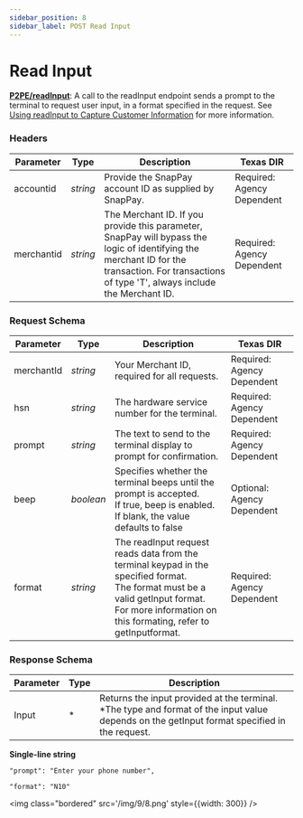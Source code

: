 ```yaml
---
sidebar_position: 8
sidebar_label: POST Read Input
---
```


# Read Input


**[<ApiBadge class='small' type="post" /> P2PE/readInput](https://developer.fiserv.com/product/SnapPay/api/?type=post&path=/P2PE/readInput&branch=main&version=3.0.1)**: A call to the readInput endpoint sends a prompt to the terminal to request user input, in a format specified in the request. See [Using readInput to Capture Customer Information](https://developer.fiserv.com/product/CardPointe/docs/?path=docs/documentation/CardPointeIntegratedTerminalDeveloperGuides.md&branch=develop#using-readinput-to-capture-customer-information) for more information.

### Headers

| Parameter | Type | Description | Texas DIR |
|---|---|---|---|
| accountid | *string* | Provide the SnapPay account ID as supplied by SnapPay. | Required: Agency Dependent |
| merchantid | *string* | The Merchant ID. If you provide this parameter, SnapPay will bypass the logic of identifying the merchant ID for the transaction. For transactions of type 'T', always include the Merchant ID. | Required: Agency Dependent |

### Request Schema

| Parameter | Type | Description | Texas DIR |
|---|---|---|---|
| merchantId | *string* | Your Merchant ID, required for all requests. | Required: Agency Dependent |
| hsn | *string* | The hardware service number for the terminal. | Required: Agency Dependent |
| prompt | *string* | The text to send to the terminal display to prompt for confirmation. | Required: Agency Dependent |
| beep | *boolean* | Specifies whether the terminal beeps until the prompt is accepted. <br /> If true, beep is enabled. If blank, the value defaults to false | Optional: Agency Dependent |
| format | *string* | The readInput request reads data from the terminal keypad in the specified format. <br/>The format must be a valid getInput format. <br /> For more information on this formating, refer to getInputformat. | Required: Agency Dependent |

### Response Schema

| Parameter | Type | Description |
|---|---|---|
| Input | * | Returns the input provided at the terminal. <br />*The type and format of the input value depends on the getInput format specified in the request. |

**Single-line string**
``` 
"prompt": "Enter your phone number",
```

``` 
"format": "N10" 
```

<img class="bordered" src='/img/9/8.png' style={{width: 300}} />